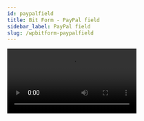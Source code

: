```yaml
---
id: paypalfield
title: Bit Form - PayPal field
sidebar_label: PayPal field
slug: /wpbitform-paypalfield
---
```


 <Video youtube src="nN0U569jhRU" />


Admin can receive **One-time Payment** & **Subscription Payment** through the PayPal field. Bit Form now allows you to use **PayPal fields** instead of the **submit button**. So, when admins use PayPal, they can remove the default submit button from the form. When a user clicks on the PayPal button, the form first validates all the form input and then opens the payment window.

## Create PayPal Config 

 1. Navigate to the Bit Form dashboard. Then go to `App Settings` & click on `Payments`.

  <Image src="PayPal/1.App-Settings-to-Payment-Bit-Form" alt="paypal" w="1020" h="350" /> 

 2. Click on the `(+)` icon & select `PayPal`.

  <Image src="PayPal/2.Select-PayPal-Bit-Form" alt="paypal" w="1020" h="300" /> 

 3. At first. set a suitable integration name on the `Integration Name` field

  <Image src="PayPal/3.Set-Integration-Name-Bit-Form" alt="paypal" w="1020" h="300" /> 

 4. Admin has to create an application from the `PayPal Developer` site. For that login to your `PayPal Developer` account & select `My apps & credentials`.

  <Image src="PayPal/4.PayPal-dashboard-Bit-Form" alt="paypal" w="1020" h="290" /> 

  <Image src="PayPal/5.My-App-Credentials-Bit-Form" alt="paypal" w="1020" h="250" /> 

 5. There are two types of apps - `Sandbox Mode` & `Live mode`. For the demonstration purpose we have selected `Sandbox` as an app. You have to select `Live` for the real-time transaction.

  <Image src="PayPal/6.App-Mode-Bit-Form" alt="paypal" w="1020" h="200" /> 

 6. After that, there is a default application created by PayPal itself. You can also create a new one from the `Create App` option. Now, follow the path to get your Client Id:

  ***Set `App Name` => Select `App Type` => Click on `Create App` => Get `Client Id`.***

  <Image src="PayPal/7.Create-App-Bit-Form" alt="paypal" w="1020" h="250" /> 

  <Image src="PayPal/8.Create-App-2-Bit-Form" alt="paypal" w="1020" h="250" /> 

 7. Now, copy the client id & go back to Bit Form PayPal settings page. Then paste the it on the `Client  Id` field. 
 
  <Image src="PayPal/9.Copy-Client-Id-Bit-Form" alt="paypal" w="1020" h="250" /> 

  <Image src="PayPal/10.Paste-Client-Id-Bit-Form" alt="paypal" w="1020" h="300" /> 

 8. Complete the PayPal config settings by clicking on `Save` button.

  <Image src="PayPal/11.Save-Bit-Form" alt="paypal" w="1020" h="300" /> 
 
 9. Go back to your form and select the created PayPal config.

  <Image src="PayPal/12.Select-Config-Bit-Form" alt="paypal" w="1020" h="300" />
  
Now, you have completed your PayPal configuration. It's time to set up the form to get the payments via PayPal. Follow the below instructions.



## Subscription Payment 
For subscription payments you need a business account . Just add your `Plan Id` on the field & you are ready to take the payment via PayPal.

 <Image src="PayPal/13.Subscription-Bit-Form" alt="paypal" w="1020" h="300" />



## One-Time  Payment

**1. Language :**  You can set the field language according to your preference.

<Image src="PayPal/14.Language-Bit-Form" alt="paypal" w="1020" h="300" />

**2. Disable Card :** You can set the card name on the `disable card` field from which you don't want to take payment.

<Image src="PayPal/15.Disable-Card-Bit-Form" alt="paypal" w="1020" h="300" />

**3. Amount Type :**

✔ ***Fixed :*** If admin want to set a limit of payment, they have to choose this option. As example, you have created a form for a particular sale. Then you have to set the payment digit on the field.

<Image src="PayPal/16.Fixed-ammount-Bit-Form" alt="paypal" w="1020" h="300" />

✔ ***Dynamic :*** For dynamic payment admins have to add a **Number field** or **Radio Button** where you can add amount according to your willing.     .      

<Image src="PayPal/17.Dynamic-Amount-Bit-Form" alt="paypal" w="1020" h="250" />

**4. Shipping Cost & Tax amount type  :** As likely as Amount type option admin can set `Fixed` / `Dynamic` Shipping cost as well as Tax.

<Image src="PayPal/18.Shipping-Tax-Bit-Form" alt="paypal" w="1020" h="250" />

**5. Currency :** You can set `26` currency type.

<Image src="PayPal/19.Currency-Bit-Form" alt="paypal" w="1020" h="300" />

**6. Description :** There are two types of description - `Static` & `Dynamic`.

<Image src="PayPal/20.Static-Description-Bit-Form" alt="paypal" w="1020" h="300" />

<Image src="PayPal/21..Dynamic-Description-Bit-Form" alt="paypal" w="1020" h="270" />

